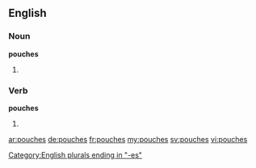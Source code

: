 ==English==

===Noun===
'''pouches'''

# {{plural of|pouch}}

===Verb===
'''pouches'''
# {{en-third-person singular of|pouch}}

[[Category:English plurals ending in "-es"]]

[[ar:pouches]]
[[de:pouches]]
[[fr:pouches]]
[[my:pouches]]
[[sv:pouches]]
[[vi:pouches]]